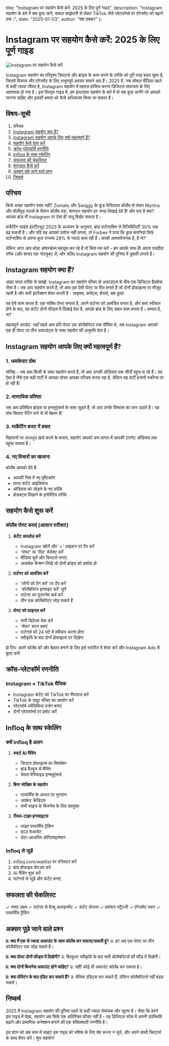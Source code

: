   title: "Instagram पर सहयोग कैसे करें: 2025 के लिए पूर्ण गाइड",
  description: "Instagram सहयोग के बारे में सब कुछ जानें, सफल साझेदारी से लेकर TikTok जैसे प्लेटफॉर्म्स पर एंगेजमेंट को बढ़ाने तक।",
  date: "2025-01-03",
  author: "यश ठक्कर"
};

# Instagram पर सहयोग कैसे करें: 2025 के लिए पूर्ण गाइड

![Instagram पर सहयोग कैसे करें](/images/blog-posts/how-to-collaborate-on-instagram.jpeg)

Instagram सहयोग का परिदृश्य क्रिएटर्स और ब्रांड्स के काम करने के तरीके को पूरी तरह बदल चुका है, जिससे विकास और एंगेजमेंट के लिए अभूतपूर्व अवसर सामने आए हैं। 2025 में, जब सोशल मीडिया पहले से कहीं ज्यादा जीवंत है, Instagram सहयोग में महारत हासिल करना डिजिटल सफलता के लिए आवश्यक हो गया है। इस विस्तृत गाइड में, हम इंस्टाग्राम सहयोग के बारे में वो सब कुछ जानेंगे जो आपको जानना चाहिए और इसकी क्षमता को कैसे अधिकतम किया जा सकता है।

## विषय-सूची

1. परिचय
2. [Instagram सहयोग क्या हैं?](#instagram-सहयोग-क्या-हैं)
3. [Instagram सहयोग आपके लिए क्यों महत्वपूर्ण हैं?](#instagram-सहयोग-आपके-लिए-क्यों-महत्वपूर्ण-हैं)
4. [सहयोग कैसे शुरू करें](#सहयोग-कैसे-शुरू-करें)
5. [क्रॉस-प्लेटफॉर्म रणनीति](#क्रॉस-प्लेटफॉर्म-रणनीति)
6. [Infloq के साथ स्केलिंग](#infloq-के-साथ-स्केलिंग)
7. [सफलता की चेकलिस्ट](#सफलता-की-चेकलिस्ट)
8. [शुरुआत कैसे करें](#शुरुआत-कैसे-करें)
9. [अक्सर पूछे जाने वाले प्रश्न](#अक्सर-पूछे-जाने-वाले-प्रश्न)
10. [निष्कर्ष](#निष्कर्ष)

## परिचय

किसे अच्छा सहयोग पसंद नहीं? Zomato और Swiggy के फूड फेस्टिवल कोलैब से लेकर Myntra और बॉलीवुड स्टार्स के फैशन कोलैब तक, शानदार सहयोग हर जगह दिखाई देते हैं! और पता है क्या? आपका ब्रांड भी Instagram पर ऐसा ही जादू बिखेर सकता है।

मार्केटिंग साइंस इंस्टीट्यूट 2023 के अध्ययन के अनुसार, ब्रांड पार्टनरशिप से विजिबिलिटी 30% तक बढ़ सकती है। और यदि यह आपको पर्याप्त नहीं लगता, तो Forbes ने पाया कि कुछ कंपनियां सिर्फ पार्टनरशिप से अपना कुल राजस्व 28% से ज्यादा कमा रही हैं। काफी आश्चर्यजनक है, है ना?

लेकिन अगर आप थोड़ा ओवरव्हेल्म महसूस कर रहे हैं तो चिंता मत करें – हम आपके साथ हैं! अपना पसंदीदा स्नैक (और शायद एक नोटबुक) लें, और चलिए Instagram सहयोग की दुनिया में डुबकी लगाते हैं।

## Instagram सहयोग क्या हैं?

आइए सरल तरीके से समझें: Instagram का सहयोग फीचर दो अकाउंट्स के बीच एक डिजिटल हैंडशेक जैसा है। जब आप सहयोग करते हैं, तो आप एक ऐसी पोस्ट या रील बनाते हैं जो दोनों प्रोफाइल्स पर मौजूद रहती है और सभी इंटरैक्शन शेयर करती है - लाइक्स, कमेंट्स, शेयर्स, सब कुछ!

यह ऐसे काम करता है: एक व्यक्ति पोस्ट बनाता है, अपने पार्टनर को आमंत्रित करता है, और बस! स्वीकार होने के बाद, वह कंटेंट दोनों फीड्स में दिखाई देता है, आपके ब्रांड के लिए डबल काम करता है। कमाल है, ना?

महत्वपूर्ण अपडेट: जहाँ पहले आप प्रति पोस्ट एक कोलैबोरेटर तक सीमित थे, अब Instagram आपको एक ही पोस्ट पर तीन अकाउंट्स के साथ सहयोग की अनुमति देता है।

## Instagram सहयोग आपके लिए क्यों महत्वपूर्ण हैं?

### 1. धमाकेदार ग्रोथ
सोचिए - जब आप किसी के साथ सहयोग करते हैं, तो आप उनकी ऑडियंस तक सीधी पहुंच पा रहे हैं। यह ऐसा है जैसे एक बड़ी पार्टी में आपका दोस्त आपका परिचय करवा रहा है, लेकिन यह पार्टी हजारों स्क्रीन्स पर हो रही है!

### 2. वास्तविक प्रतिष्ठा
जब आप प्रतिष्ठित ब्रांड्स या इन्फ्लुएंसर्स के साथ जुड़ते हैं, तो आप उनके विश्वास का लाभ उठाते हैं। यह पांच सितारा रेटिंग पाने से भी बेहतर है!

### 3. मार्केटिंग बजट में बचत
विज्ञापनों पर अंधाधुंध खर्च करने के बजाय, सहयोग आपको कम लागत में आपकी टारगेट ऑडियंस तक पहुंचा सकता है।

### 4. नए विचारों का खजाना
कोलैब आपको देते हैं:
- आपकी निश में नए दृष्टिकोण
- ताजा कंटेंट आइडियाज
- ऑडियंस को जोड़ने के नए तरीके
- प्रोडक्ट्स दिखाने के इनोवेटिव तरीके

## सहयोग कैसे शुरू करें

### कोलैब पोस्ट बनाएं (आसान तरीका!)

1. **कंटेंट अपलोड करें**
   - Instagram खोलें और '+' आइकन पर टैप करें
   - 'पोस्ट' या 'रील' सेलेक्ट करें
   - मीडिया चुनें और फिल्टर्स लगाएं
   - आकर्षक कैप्शन लिखें जो दोनों ब्रांड्स को दर्शाता हो

2. **पार्टनर को आमंत्रित करें**
   - 'लोगों को टैग करें' पर टैप करें
   - 'कोलैबोरेटर इनवाइट करें' चुनें
   - पार्टनर का यूजरनेम सर्च करें
   - तीन तक कोलैबोरेटर जोड़ सकते हैं

3. **पोस्ट को फाइनल करें**
   - सभी डिटेल्स चेक करें
   - 'शेयर' बटन दबाएं
   - पार्टनर्स को 24 घंटे में स्वीकार करना होगा
   - स्वीकृति के बाद दोनों प्रोफाइल्स पर दिखेगा

प्रो टिप: अपने कोलैब को और बेहतर बनाने के लिए इसे स्टोरीज में शेयर करें और Instagram Ads से बूस्ट करें!

## क्रॉस-प्लेटफॉर्म रणनीति

### Instagram × TikTok मैजिक
- Instagram कंटेंट को TikTok पर रीपरपज करें
- TikTok के ड्यूट फीचर का उपयोग करें
- प्लेटफॉर्म-स्पेसिफिक वर्जन बनाएं
- दोनों प्लेटफॉर्म्स पर प्रमोट करें

## Infloq के साथ स्केलिंग

### क्यों Infloq है अलग

1. **स्मार्ट AI मैचिंग**
   - क्रिएटर प्रोफाइल्स का विश्लेषण
   - ब्रांड वैल्यूज से मैचिंग
   - केवल वेरिफाइड इन्फ्लुएंसर्स

2. **बिना जोखिम के सहयोग**
   - परफॉर्मेंस के आधार पर भुगतान
   - अपफ्रंट क्रेडिट्स
   - सभी साइज के बिजनेस के लिए उपयुक्त

3. **रीयल-टाइम इनसाइट्स**
   - लाइव परफॉर्मेंस ट्रैकिंग
   - ROI मेजरमेंट
   - डेटा-आधारित ऑप्टिमाइजेशन

### Infloq से जुड़ें
1. infloq.com/waitlist पर रजिस्टर करें
2. ब्रांड प्रोफाइल सेटअप करें
3. AI मैचिंग शुरू करें
4. पार्टनर्स से जुड़ें और कंटेंट बनाएं

## सफलता की चेकलिस्ट

✓ स्पष्ट लक्ष्य
✓ पार्टनर से वैल्यू अलाइनमेंट
✓ कंटेंट योजना
✓ प्रमोशन स्ट्रैटजी
✓ एंगेजमेंट प्लान
✓ परफॉर्मेंस ट्रैकिंग

## अक्सर पूछे जाने वाले प्रश्न

**प्र: क्या मैं एक से ज्यादा अकाउंट के साथ कोलैब कर सकता/सकती हूं?**
उ: हां! अब एक पोस्ट पर तीन कोलैबोरेटर तक जोड़ सकते हैं।

**प्र: क्या पोस्ट दोनों फीड्स में दिखेगी?**
उ: बिल्कुल! स्वीकृति के बाद सभी कोलैबोरेटर्स की फीड में दिखेगी।

**प्र: क्या दोनों बिजनेस अकाउंट होने चाहिए?**
उ: नहीं! कोई भी अकाउंट कोलैब कर सकता है।

**प्र: क्या पोस्टिंग के बाद एडिट कर सकते हैं?**
उ: बेसिक एडिट्स कर सकते हैं, लेकिन कोलैबोरेटर्स नहीं बदल सकते।

## निष्कर्ष

2025 में Instagram सहयोग की दुनिया पहले से कहीं ज्यादा रोमांचक और सुलभ है। जैसा कि हमने इस गाइड में देखा, सहयोग अब सिर्फ एक अतिरिक्त फीचर नहीं है - यह डिजिटल स्पेस में अपनी उपस्थिति बढ़ाने और प्रामाणिक कनेक्शन बनाने की एक शक्तिशाली रणनीति है।

इस ज्ञान को अब काम में लाइए! इस गाइड को भविष्य के लिए सेव करना न भूलें, और अपने साथी क्रिएटर्स के साथ शेयर करें। शुभ सहयोग!